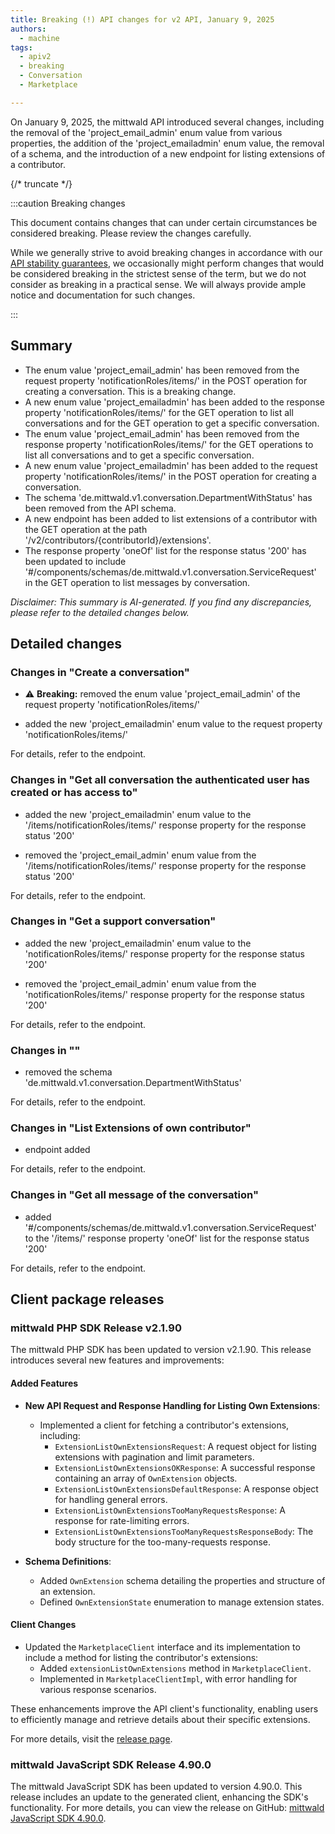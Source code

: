 ```yaml
---
title: Breaking (!) API changes for v2 API, January 9, 2025
authors:
  - machine
tags:
  - apiv2
  - breaking
  - Conversation
  - Marketplace

---
```



On January 9, 2025, the mittwald API introduced several changes, including the removal of the 'project_email_admin' enum value from various properties, the addition of the 'project_emailadmin' enum value, the removal of a schema, and the introduction of a new endpoint for listing extensions of a contributor.

{/* truncate */}



:::caution Breaking changes

This document contains changes that can under certain circumstances be considered breaking. Please review the changes carefully.

While we generally strive to avoid breaking changes in accordance with our [API stability guarantees](../../../../../docs/v2/api/stability), we occasionally might perform changes that would be considered breaking in the strictest sense of the term, but we do not consider as breaking in a practical sense. We will always provide ample notice and documentation for such changes.

:::



## Summary


- The enum value 'project_email_admin' has been removed from the request property 'notificationRoles/items/' in the POST operation for creating a conversation. This is a breaking change.
- A new enum value 'project_emailadmin' has been added to the response property 'notificationRoles/items/' for the GET operation to list all conversations and for the GET operation to get a specific conversation.
- The enum value 'project_email_admin' has been removed from the response property 'notificationRoles/items/' for the GET operations to list all conversations and to get a specific conversation.
- A new enum value 'project_emailadmin' has been added to the request property 'notificationRoles/items/' in the POST operation for creating a conversation.
- The schema 'de.mittwald.v1.conversation.DepartmentWithStatus' has been removed from the API schema.
- A new endpoint has been added to list extensions of a contributor with the GET operation at the path '/v2/contributors/{contributorId}/extensions'.
- The response property 'oneOf' list for the response status '200' has been updated to include '#/components/schemas/de.mittwald.v1.conversation.ServiceRequest' in the GET operation to list messages by conversation.

_Disclaimer: This summary is AI-generated. If you find any discrepancies, please refer to the detailed changes below._


## Detailed changes



### Changes in "Create a conversation"


- ⚠️ **Breaking:** removed the enum value 'project_email_admin' of the request property 'notificationRoles/items/'

- added the new 'project_emailadmin' enum value to the request property 'notificationRoles/items/'


For details, refer to the <OperationLink operation="conversation-create-conversation" apiVersion="v2" /> endpoint.



### Changes in "Get all conversation the authenticated user has created or has access to"


- added the new 'project_emailadmin' enum value to the '/items/notificationRoles/items/' response property for the response status '200'

- removed the 'project_email_admin' enum value from the '/items/notificationRoles/items/' response property for the response status '200'


For details, refer to the <OperationLink operation="conversation-list-conversations" apiVersion="v2" /> endpoint.



### Changes in "Get a support conversation"


- added the new 'project_emailadmin' enum value to the 'notificationRoles/items/' response property for the response status '200'

- removed the 'project_email_admin' enum value from the 'notificationRoles/items/' response property for the response status '200'


For details, refer to the <OperationLink operation="conversation-get-conversation" apiVersion="v2" /> endpoint.



### Changes in ""


- removed the schema 'de.mittwald.v1.conversation.DepartmentWithStatus'


For details, refer to the <OperationLink operation="" apiVersion="v2" /> endpoint.



### Changes in "List Extensions of own contributor"


- endpoint added


For details, refer to the <OperationLink operation="extension-list-own-extensions" apiVersion="v2" /> endpoint.



### Changes in "Get all message of the conversation"


- added '#/components/schemas/de.mittwald.v1.conversation.ServiceRequest' to the '/items/' response property 'oneOf' list for the response status '200'


For details, refer to the <OperationLink operation="conversation-list-messages-by-conversation" apiVersion="v2" /> endpoint.




## Client package releases


### mittwald PHP SDK Release v2.1.90

The mittwald PHP SDK has been updated to version v2.1.90. This release introduces several new features and improvements:

#### Added Features

- **New API Request and Response Handling for Listing Own Extensions**:
  - Implemented a client for fetching a contributor's extensions, including:
    - `ExtensionListOwnExtensionsRequest`: A request object for listing extensions with pagination and limit parameters.
    - `ExtensionListOwnExtensionsOKResponse`: A successful response containing an array of `OwnExtension` objects.
    - `ExtensionListOwnExtensionsDefaultResponse`: A response object for handling general errors.
    - `ExtensionListOwnExtensionsTooManyRequestsResponse`: A response for rate-limiting errors.
    - `ExtensionListOwnExtensionsTooManyRequestsResponseBody`: The body structure for the too-many-requests response.

- **Schema Definitions**:
  - Added `OwnExtension` schema detailing the properties and structure of an extension.
  - Defined `OwnExtensionState` enumeration to manage extension states.

#### Client Changes

- Updated the `MarketplaceClient` interface and its implementation to include a method for listing the contributor's extensions:
  - Added `extensionListOwnExtensions` method in `MarketplaceClient`.
  - Implemented in `MarketplaceClientImpl`, with error handling for various response scenarios.

These enhancements improve the API client's functionality, enabling users to efficiently manage and retrieve details about their specific extensions.

For more details, visit the [release page](https://github.com/mittwald/api-client-php/releases/tag/v2.1.90).

### mittwald JavaScript SDK Release 4.90.0

The mittwald JavaScript SDK has been updated to version 4.90.0. This release includes an update to the generated client, enhancing the SDK's functionality. For more details, you can view the release on GitHub: [mittwald JavaScript SDK 4.90.0](https://github.com/mittwald/api-client-js/releases/tag/4.90.0).

